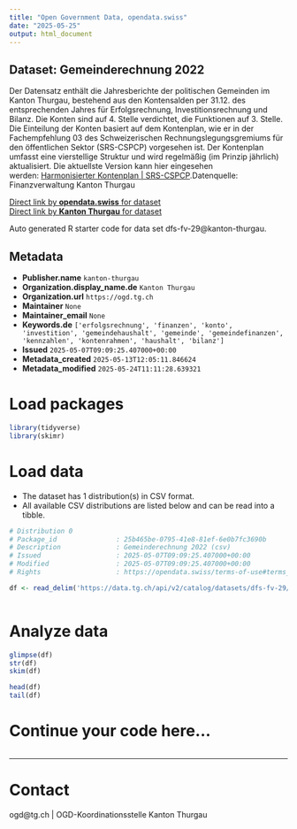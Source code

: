 ```yaml
---
title: "Open Government Data, opendata.swiss"
date: "2025-05-25"
output: html_document
---
```


## Dataset: Gemeinderechnung 2022

Der Datensatz enthält die Jahresberichte der politischen Gemeinden im Kanton Thurgau, bestehend aus den Kontensalden per 31.12. des entsprechenden Jahres für Erfolgsrechnung, Investitionsrechnung und Bilanz. Die Konten sind auf  4. Stelle verdichtet, die Funktionen auf 3. Stelle. Die Einteilung der Konten basiert auf dem Kontenplan, wie er in der Fachempfehlung 03 des Schweizerischen Rechnungslegungsgremiums für den öffentlichen Sektor (SRS-CSPCP) vorgesehen ist. Der Kontenplan umfasst eine vierstellige Struktur und wird regelmäßig (im Prinzip jährlich) aktualisiert. Die aktuellste Version kann hier eingesehen werden: [Harmonisierter Kontenplan | SRS-CSPCP](https://www.srs-cspcp.ch/de/harmonisierter-kontenplan-n17986).Datenquelle: Finanzverwaltung Kanton Thurgau

[Direct link by **opendata.swiss** for dataset](https://opendata.swiss/de/dataset/gemeinderechnung-2022)<br>
[Direct link by **Kanton Thurgau** for dataset](https://data.tg.ch/explore/dataset/dfs-fv-29/)

Auto generated R starter code for data set dfs-fv-29@kanton-thurgau.

## Metadata

- **Publisher.name** `kanton-thurgau`
- **Organization.display_name.de** `Kanton Thurgau`
- **Organization.url** `https://ogd.tg.ch`
- **Maintainer** `None`
- **Maintainer_email** `None`
- **Keywords.de** `['erfolgsrechnung', 'finanzen', 'konto', 'investition', 'gemeindehaushalt', 'gemeinde', 'gemeindefinanzen', 'kennzahlen', 'kontenrahmen', 'haushalt', 'bilanz']`
- **Issued** `2025-05-07T09:09:25.407000+00:00`
- **Metadata_created** `2025-05-13T12:05:11.846624`
- **Metadata_modified** `2025-05-24T11:11:28.639321`


# Load packages

```r

library(tidyverse)
library(skimr)

```

# Load data

-   The dataset has 1 distribution(s) in CSV format.
-   All available CSV distributions are listed below and can be read into a tibble.

```r

# Distribution 0
# Package_id               : 25b465be-0795-41e8-81ef-6e0b7fc3690b
# Description              : Gemeinderechnung 2022 (csv)
# Issued                   : 2025-05-07T09:09:25.407000+00:00
# Modified                 : 2025-05-07T09:09:25.407000+00:00
# Rights                   : https://opendata.swiss/terms-of-use#terms_by

df <- read_delim('https://data.tg.ch/api/v2/catalog/datasets/dfs-fv-29/exports/csv?use_labels=true')



```

# Analyze data

```r

glimpse(df)
str(df)
skim(df)

head(df)
tail(df)

```

# Continue your code here...

```r

```

------------------------------------------------------------------------

# Contact

ogd@tg.ch | OGD-Koordinationsstelle Kanton Thurgau
